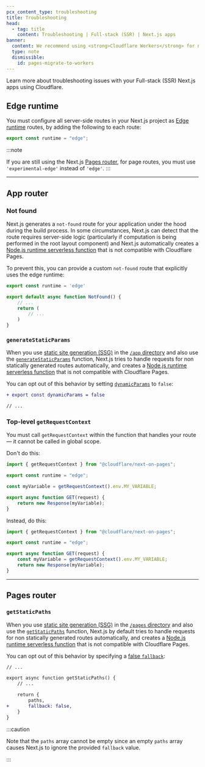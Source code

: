```yaml
---
pcx_content_type: troubleshooting
title: Troubleshooting
head:
  - tag: title
    content: Troubleshooting | Full-stack (SSR) | Next.js apps
banner:
  content: We recommend using <strong>Cloudflare Workers</strong> for new projects. For existing Pages projects, see our <a href="/workers/static-assets/migrate-from-pages/">migration guide</a> and <a href="/workers/static-assets/migrate-from-pages/#compatibility-matrix">compatibility matrix</a>.
  type: note
  dismissible:
    id: pages-migrate-to-workers
---
```


Learn more about troubleshooting issues with your Full-stack (SSR) Next.js apps using Cloudflare.

## Edge runtime

You must configure all server-side routes in your Next.js project as [Edge runtime](https://nextjs.org/docs/app/building-your-application/rendering/edge-and-nodejs-runtimes) routes, by adding the following to each route:

```js
export const runtime = "edge";
```

:::note

If you are still using the Next.js [Pages router](https://nextjs.org/docs/pages), for page routes, you must use `'experimental-edge'` instead of `'edge'`.
:::

---

## App router

### Not found

Next.js generates a `not-found` route for your application under the hood during the build process. In some circumstances, Next.js can detect that the route requires server-side logic (particularly if computation is being performed in the root layout component) and Next.js automatically creates a [Node.js runtime serverless function](https://nextjs.org/docs/app/building-your-application/rendering/edge-and-nodejs-runtimes) that is not compatible with Cloudflare Pages.

To prevent this, you can provide a custom `not-found` route that explicitly uses the edge runtime:

```ts
export const runtime = 'edge'

export default async function NotFound() {
    // ...
    return (
        // ...
    )
}
```

### `generateStaticParams`

When you use [static site generation (SSG)](https://nextjs.org/docs/pages/building-your-application/rendering/static-site-generation) in the [`/app` directory](https://nextjs.org/docs/getting-started/project-structure) and also use the [`generateStaticParams`](https://nextjs.org/docs/app/api-reference/functions/generate-static-params) function, Next.js tries to handle requests for non statically generated routes automatically, and creates a [Node.js runtime serverless function](https://nextjs.org/docs/app/building-your-application/rendering/edge-and-nodejs-runtimes) that is not compatible with Cloudflare Pages.

You can opt out of this behavior by setting [`dynamicParams`](https://nextjs.org/docs/app/api-reference/file-conventions/route-segment-config#dynamicparams) to `false`:

```diff
+ export const dynamicParams = false

// ...
```

### Top-level `getRequestContext`

You must call `getRequestContext` within the function that handles your route — it cannot be called in global scope.

Don't do this:

```js null {5}
import { getRequestContext } from "@cloudflare/next-on-pages";

export const runtime = "edge";

const myVariable = getRequestContext().env.MY_VARIABLE;

export async function GET(request) {
	return new Response(myVariable);
}
```

Instead, do this:

```js null {6}
import { getRequestContext } from "@cloudflare/next-on-pages";

export const runtime = "edge";

export async function GET(request) {
	const myVariable = getRequestContext().env.MY_VARIABLE;
	return new Response(myVariable);
}
```

---

## Pages router

### `getStaticPaths`

When you use [static site generation (SSG)](https://nextjs.org/docs/pages/building-your-application/rendering/static-site-generation) in the [`/pages` directory](https://nextjs.org/docs/getting-started/project-structure) and also use the [`getStaticPaths`](https://nextjs.org/docs/pages/api-reference/functions/get-static-paths) function, Next.js by default tries to handle requests for non statically generated routes automatically, and creates a [Node.js runtime serverless function](https://nextjs.org/docs/app/building-your-application/rendering/edge-and-nodejs-runtimes) that is not compatible with Cloudflare Pages.

You can opt out of this behavior by specifying a [false `fallback`](https://nextjs.org/docs/pages/api-reference/functions/get-static-paths#fallback-false):

```diff
// ...

export async function getStaticPaths() {
    // ...

    return {
        paths,
+       fallback: false,
	}
}
```

:::caution

Note that the `paths` array cannot be empty since an empty `paths` array causes Next.js to ignore the provided `fallback` value.

:::

